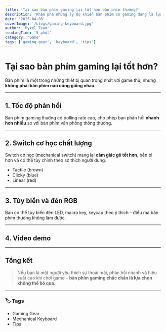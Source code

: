 ```yaml
---
title: 'Tại sao bàn phím gaming lại tốt hơn bàn phím thường?'
description: 'Khám phá những lý do khiến bàn phím cơ gaming đang là lựa chọn hàng đầu của game thủ.'
date: '2025-04-08'
coverImage: '/blogs/gaming-keyboard.jpg'
author: 'Ryxel Team'
readingTime: '5 phút'
category: 'Game'
tags: ['gaming gear', 'keyboard', 'tips']
---
```



# Tại sao bàn phím gaming lại tốt hơn?

Bàn phím là một trong những thiết bị quan trọng nhất với game thủ, nhưng **không phải bàn phím nào cũng giống nhau**.

---

## 1. Tốc độ phản hồi

Bàn phím gaming thường có polling rate cao, cho phép bạn phản hồi **nhanh hơn nhiều** so với bàn phím văn phòng thông thường.

---

## 2. Switch cơ học chất lượng

Switch cơ học (mechanical switch) mang lại **cảm giác gõ tốt hơn**, bền bỉ hơn và có thể tùy chỉnh theo sở thích người dùng.

- Tactile (brown)
- Clicky (blue)
- Linear (red)

---

## 3. Tùy biến và đèn RGB

Bạn có thể tùy biến đèn LED, macro key, keycap theo ý thích – điều mà bàn phím thường không làm được.

---

## 4. Video demo

<YoutubeEmbed videoId="dQw4w9WgXcQ" />

---

## Tổng kết

> Nếu bạn là một người yêu thích sự thoải mái, phản hồi nhanh và hiệu suất cao khi chơi game – **bàn phím gaming chắc chắn là lựa chọn không thể bỏ qua**.

---

### 🏷️ Tags

- Gaming Gear
- Mechanical Keyboard
- Tips
